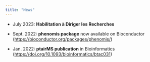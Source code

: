 ```yaml
---
title: "News"
---
```


-   July 2023: **Habilitation à Diriger les Recherches**

-   Sept. 2022: **phenomis package** now available on Bioconductor (<https://bioconductor.org/packages/phenomis/>)

-   Jan. 2022: **ptairMS publication** in Bioinformatics (<https://doi.org/10.1093/bioinformatics/btac031>)
